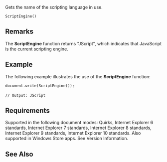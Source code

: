 Gets the name of the scripting language in use.

 ScriptEngine()

==Remarks==
The '''ScriptEngine''' function returns "JScript", which indicates that JavaScript is the current scripting engine.


==Example==
The following example illustrates the use of the '''ScriptEngine''' function:

 document.write(ScriptEngine());
 
 // Output: JScript

==Requirements==
Supported in the following document modes: Quirks, Internet Explorer 6 standards, Internet Explorer 7 standards, Internet Explorer 8 standards, Internet Explorer 9 standards, Internet Explorer 10 standards. Also supported in Windows Store apps. See Version Information.


==See Also==

              

              

              
